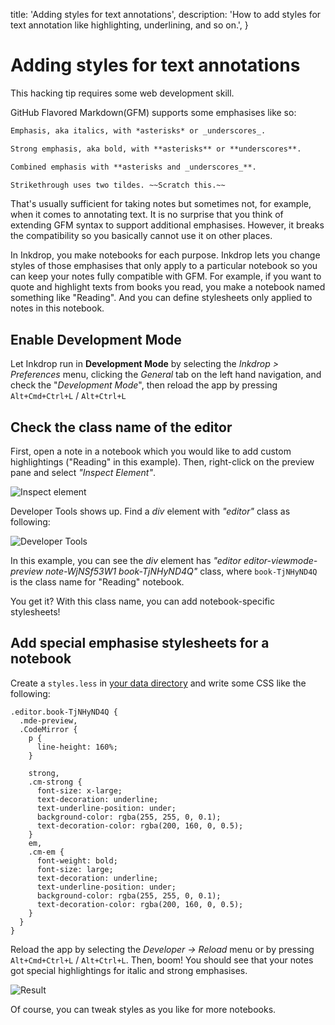   title: 'Adding styles for text annotations',
  description:
    'How to add styles for text annotation like highlighting, underlining, and so on.',
}

# Adding styles for text annotations

<Note>
This hacking tip requires some web development skill.
</Note>

GitHub Flavored Markdown(GFM) supports some emphasises like so:

```markdown
Emphasis, aka italics, with *asterisks* or _underscores_.

Strong emphasis, aka bold, with **asterisks** or **underscores**.

Combined emphasis with **asterisks and _underscores_**.

Strikethrough uses two tildes. ~~Scratch this.~~
```

That's usually sufficient for taking notes but sometimes not, for example, when it comes to annotating text.
It is no surprise that you think of extending GFM syntax to support additional emphasises.
However, it breaks the compatibility so you basically cannot use it on other places.

In Inkdrop, you make notebooks for each purpose.
Inkdrop lets you change styles of those emphasises that only apply to a particular notebook so you can keep your notes fully compatible with GFM.
For example, if you want to quote and highlight texts from books you read, you make a notebook named something like "Reading".
And you can define stylesheets only applied to notes in this notebook.

## Enable Development Mode

Let Inkdrop run in **Development Mode** by selecting the _Inkdrop > Preferences_ menu, clicking the _General_ tab on the left hand navigation, and check the "_Development Mode_", then reload the app by pressing `Alt+Cmd+Ctrl+L` / `Alt+Ctrl+L`

## Check the class name of the editor

First, open a note in a notebook which you would like to add custom highlightings ("Reading" in this example).
Then, right-click on the preview pane and select _"Inspect Element"_.

![Inspect element](/images/adding-styles-for-text-annotation_inspect-element.png)

Developer Tools shows up. Find a _div_ element with _"editor"_ class as following:

![Developer Tools](/images/adding-styles-for-text-annotation_developer-tools.png)

In this example, you can see the _div_ element has _"editor editor-viewmode-preview note-WjNSf53W1 book-TjNHyND4Q"_ class, where `book-TjNHyND4Q` is the class name for "Reading" notebook.

You get it? With this class name, you can add notebook-specific stylesheets!

## Add special emphasise stylesheets for a notebook

Create a `styles.less` in [your data directory](https://docs.inkdrop.app/manual/basic-usage#user-data-directory) and write some CSS like the following:

```less
.editor.book-TjNHyND4Q {
  .mde-preview,
  .CodeMirror {
    p {
      line-height: 160%;
    }

    strong,
    .cm-strong {
      font-size: x-large;
      text-decoration: underline;
      text-underline-position: under;
      background-color: rgba(255, 255, 0, 0.1);
      text-decoration-color: rgba(200, 160, 0, 0.5);
    }
    em,
    .cm-em {
      font-weight: bold;
      font-size: large;
      text-decoration: underline;
      text-underline-position: under;
      background-color: rgba(255, 255, 0, 0.1);
      text-decoration-color: rgba(200, 160, 0, 0.5);
    }
  }
}
```

Reload the app by selecting the _Developer -> Reload_ menu or by pressing `Alt+Cmd+Ctrl+L` / `Alt+Ctrl+L`.
Then, boom! You should see that your notes got special highlightings for italic and strong emphasises.

![Result](/images/adding-styles-for-text-annotation_result.png)

Of course, you can tweak styles as you like for more notebooks.

